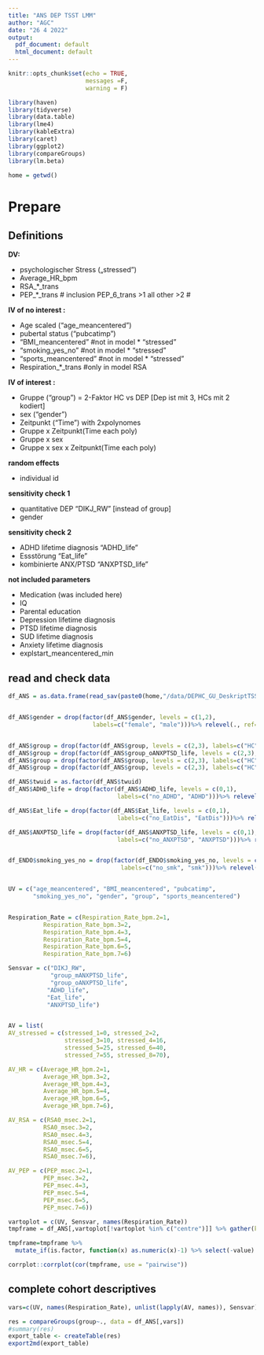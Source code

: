 ```yaml
---
title: "ANS DEP TSST LMM"
author: "AGC"
date: "26 4 2022"
output:
  pdf_document: default
  html_document: default
---
```


```r
knitr::opts_chunk$set(echo = TRUE, 
                      messages =F, 
                      warning = F)

library(haven)
library(tidyverse)
library(data.table)
library(lme4)
library(kableExtra)
library(caret)
library(ggplot2)
library(compareGroups)
library(lm.beta)

home = getwd()

```


# Prepare

## Definitions


**DV:**

* psychologischer Stress („stressed")
* Average_HR_bpm
* RSA_*_trans
* PEP_*_trans # inclusion PEP_6_trans >1 all other >2 # 

**IV of no interest :** 

* Age scaled ("age_meancentered")
* pubertal status ("pubcatimp")
* "BMI_meancentered" #not in model * "stressed"
* "smoking_yes_no" #not in model * "stressed"
* "sports_meancentered"  #not in model * "stressed"
* Respiration_*_trans #only in model RSA


**IV of interest :**

* Gruppe ("group") = 2-Faktor HC vs DEP [Dep ist mit 3, HCs mit 2 kodiert]
* sex ("gender")
* Zeitpunkt ("Time") with 2xpolynomes
* Gruppe x Zeitpunkt(Time each poly)
* Gruppe x sex
* Gruppe x sex x Zeitpunkt(Time each poly)


**random effects**

* individual id


**sensitivity check 1**

* quantitative DEP "DIKJ_RW" [instead of group]
* gender 


**sensitivity check 2**

* ADHD lifetime diagnosis "ADHD_life"
* Essstörung "Eat_life"
* kombinierte ANX/PTSD "ANXPTSD_life"


**not included parameters**

* Medication (was included here)
* IQ
* Parental education
* Depression lifetime diagnosis
* PTSD lifetime diagnosis
* SUD lifetime diagnosis
* Anxiety lifetime diagnosis
* explstart_meancentered_min

## read and check data 


```r

df_ANS = as.data.frame(read_sav(paste0(home,"/data/DEPHC_GU_DeskriptTSST_VUAMS_N=170 (175-5Dep).sav")))


df_ANS$gender = drop(factor(df_ANS$gender, levels = c(1,2), 
                        labels=c("female", "male")))%>% relevel(., ref="male")


df_ANS$group = drop(factor(df_ANS$group, levels = c(2,3), labels=c("HC","DEP"))) %>% relevel(., ref="HC")
df_ANS$group = drop(factor(df_ANS$group_oANXPTSD_life, levels = c(2,3), labels=c("HC","DEP"))) %>% relevel(., ref="HC")
df_ANS$group = drop(factor(df_ANS$group, levels = c(2,3), labels=c("HC","DEP"))) %>% relevel(., ref="HC")
df_ANS$group = drop(factor(df_ANS$group, levels = c(2,3), labels=c("HC","DEP"))) %>% relevel(., ref="HC")

df_ANS$twuid = as.factor(df_ANS$twuid)
df_ANS$ADHD_life = drop(factor(df_ANS$ADHD_life, levels = c(0,1), 
                               labels=c("no_ADHD", "ADHD")))%>% relevel(., ref="no_ADHD")

df_ANS$Eat_life = drop(factor(df_ANS$Eat_life, levels = c(0,1), 
                               labels=c("no_EatDis", "EatDis")))%>% relevel(., ref="no_EatDis")

df_ANS$ANXPTSD_life = drop(factor(df_ANS$ANXPTSD_life, levels = c(0,1), 
                               labels=c("no_ANXPTSD", "ANXPTSD")))%>% relevel(., ref="no_ANXPTSD")


df_ENDO$smoking_yes_no = drop(factor(df_ENDO$smoking_yes_no, levels = c(0,1), 
                                labels=c("no_smk", "smk")))%>% relevel(., ref="no_smk")


UV = c("age_meancentered", "BMI_meancentered", "pubcatimp",
       "smoking_yes_no", "gender", "group", "sports_meancentered")


Respiration_Rate = c(Respiration_Rate_bpm.2=1, 
          Respiration_Rate_bpm.3=2, 
          Respiration_Rate_bpm.4=3, 
          Respiration_Rate_bpm.5=4, 
          Respiration_Rate_bpm.6=5, 
          Respiration_Rate_bpm.7=6) 

Sensvar = c("DIKJ_RW", 
            "group_mANXPTSD_life", 
            "group_oANXPTSD_life",
           "ADHD_life",
           "Eat_life",
           "ANXPTSD_life")


AV = list(
AV_stressed = c(stressed_1=0, stressed_2=2,
                stressed_3=10, stressed_4=16,
                stressed_5=25, stressed_6=40, 
                stressed_7=55, stressed_8=70), 

AV_HR = c(Average_HR_bpm.2=1, 
          Average_HR_bpm.3=2, 
          Average_HR_bpm.4=3, 
          Average_HR_bpm.5=4, 
          Average_HR_bpm.6=5, 
          Average_HR_bpm.7=6), 

AV_RSA = c(RSA0_msec.2=1, 
          RSA0_msec.3=2, 
          RSA0_msec.4=3, 
          RSA0_msec.5=4, 
          RSA0_msec.6=5, 
          RSA0_msec.7=6), 

AV_PEP = c(PEP_msec.2=1, 
          PEP_msec.3=2, 
          PEP_msec.4=3, 
          PEP_msec.5=4, 
          PEP_msec.6=5, 
          PEP_msec.7=6))

vartoplot = c(UV, Sensvar, names(Respiration_Rate))
tmpframe = df_ANS[,vartoplot[!vartoplot %in% c("centre")]] %>% gather(key = "value", value = "RespirationRate", all_of(names(Respiration_Rate)))

tmpframe=tmpframe %>% 
  mutate_if(is.factor, function(x) as.numeric(x)-1) %>% select(-value)

corrplot::corrplot(cor(tmpframe, use = "pairwise"))

```



## complete cohort descriptives

```r

vars=c(UV, names(Respiration_Rate), unlist(lapply(AV, names)), Sensvar)

res = compareGroups(group~., data = df_ANS[,vars])
#summary(res)
export_table <- createTable(res)
export2md(export_table)

```

